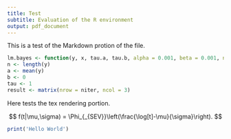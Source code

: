 ```yaml
---
title: Test
subtitle: Evaluation of the R environment
output: pdf_document
---
```


This is a test of the Markdown protion of the file.

```r
lm.bayes <- function(y, x, tau.a, tau.b, alpha = 0.001, beta = 0.001, niter = 5000) {
n <- length(y)
a <- mean(y)
b <- 0
tau <- 1
result <- matrix(nrow = niter, ncol = 3)
```

Here tests the tex rendering portion.

$$
f(t|\mu,\sigma) = \Phi_{_{SEV}}\left(\frac{\log[t]-\mu}{\sigma}\right).
$$

```r
print('Hello World')
```


